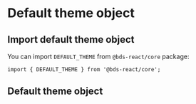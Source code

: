 

# Default theme object

## Import default theme object

You can import `DEFAULT_THEME` from `@bds-react/core` package:

```tsx
import { DEFAULT_THEME } from '@bds-react/core';
```

## Default theme object

<DefaultThemeData />

